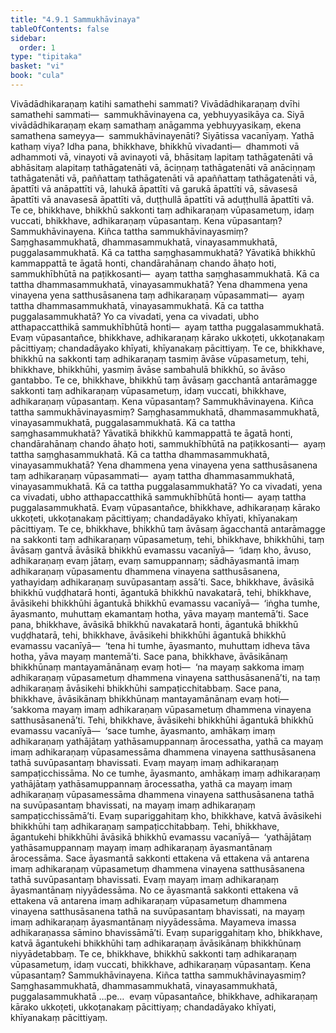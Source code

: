 ```yaml
---
title: "4.9.1 Sammukhāvinaya"
tableOfContents: false
sidebar:
  order: 1
type: "tipitaka"
basket: "vi"
book: "cula"
---
```



<DynamicBreadcrumb />

<Division number="228" book="cula" e="ch" v="4" p="220">

<Paragraph number="936" book="cula">
Vivādādhikaraṇaṃ katihi samathehi sammati? Vivādādhikaraṇaṃ dvīhi samathehi sammati—  sammukhāvinayena ca, yebhuyyasikāya ca. Siyā vivādādhikaraṇaṃ ekaṃ samathaṃ anāgamma yebhuyyasikaṃ, ekena samathena sameyya—  sammukhāvinayenāti? Siyātissa vacanīyaṃ. Yathā kathaṃ viya? Idha pana, bhikkhave, bhikkhū vivadanti—  dhammoti vā adhammoti vā, vinayoti vā avinayoti vā, bhāsitaṃ lapitaṃ tathāgatenāti vā abhāsitaṃ alapitaṃ tathāgatenāti vā, āciṇṇaṃ tathāgatenāti vā anāciṇṇaṃ tathāgatenāti vā, paññattaṃ tathāgatenāti vā apaññattaṃ tathāgatenāti vā, āpattīti vā anāpattīti vā, lahukā āpattīti vā garukā āpattīti vā, sāvasesā āpattīti vā anavasesā āpattīti vā, duṭṭhullā āpattīti vā aduṭṭhullā āpattīti vā.
</Paragraph>

<Paragraph number="937" book="cula">
Te ce, bhikkhave, bhikkhū sakkonti taṃ adhikaraṇaṃ vūpasametuṃ, idaṃ vuccati, bhikkhave, adhikaraṇaṃ vūpasantaṃ. Kena vūpasantaṃ? Sammukhāvinayena. Kiñca tattha sammukhāvinayasmiṃ? Saṃghasammukhatā, dhammasammukhatā, vinayasammukhatā, puggalasammukhatā. Kā ca tattha saṃghasammukhatā? Yāvatikā bhikkhū kammappattā te āgatā honti, chandārahānaṃ chando āhaṭo hoti, sammukhībhūtā na paṭikkosanti—  ayaṃ tattha saṃghasammukhatā. Kā ca tattha dhammasammukhatā, vinayasammukhatā? Yena dhammena yena vinayena yena satthusāsanena taṃ adhikaraṇaṃ vūpasammati—  ayaṃ tattha dhammasammukhatā, vinayasammukhatā. Kā ca tattha puggalasammukhatā? Yo ca vivadati, yena ca vivadati, ubho atthapaccatthikā sammukhībhūtā honti—  ayaṃ tattha puggalasammukhatā. Evaṃ vūpasantañce, bhikkhave, adhikaraṇaṃ kārako ukkoṭeti, ukkoṭanakaṃ pācittiyaṃ; chandadāyako khīyati, khīyanakaṃ pācittiyaṃ.
</Paragraph>

</Division>
<Division number="229" book="cula" e="ch" v="4" p="221">

<Paragraph number="938" book="cula">
Te ce, bhikkhave, bhikkhū na sakkonti taṃ adhikaraṇaṃ tasmiṃ āvāse vūpasametuṃ, tehi, bhikkhave, bhikkhūhi, yasmiṃ āvāse sambahulā bhikkhū, so āvāso gantabbo. Te ce, bhikkhave, bhikkhū taṃ āvāsaṃ gacchantā antarāmagge sakkonti taṃ adhikaraṇaṃ vūpasametuṃ, idaṃ vuccati, bhikkhave, adhikaraṇaṃ vūpasantaṃ. Kena vūpasantaṃ? Sammukhāvinayena. Kiñca tattha sammukhāvinayasmiṃ? Saṃghasammukhatā, dhammasammukhatā, vinayasammukhatā, puggalasammukhatā. Kā ca tattha saṃghasammukhatā? Yāvatikā bhikkhū kammappattā te āgatā honti, chandārahānaṃ chando āhaṭo hoti, sammukhībhūtā na paṭikkosanti—  ayaṃ tattha saṃghasammukhatā. Kā ca tattha dhammasammukhatā, vinayasammukhatā? Yena dhammena yena vinayena yena satthusāsanena taṃ adhikaraṇaṃ vūpasammati—  ayaṃ tattha dhammasammukhatā, vinayasammukhatā. Kā ca tattha puggalasammukhatā? Yo ca vivadati, yena ca vivadati, ubho atthapaccatthikā sammukhībhūtā honti—  ayaṃ tattha puggalasammukhatā. Evaṃ vūpasantañce, bhikkhave, adhikaraṇaṃ kārako ukkoṭeti, ukkoṭanakaṃ pācittiyaṃ; chandadāyako khīyati, khīyanakaṃ pācittiyaṃ.
</Paragraph>

</Division>
<Division number="230" book="cula" e="ch" v="4" p="221">

<Paragraph number="939" book="cula">
Te ce, bhikkhave, bhikkhū taṃ āvāsaṃ āgacchantā antarāmagge na sakkonti taṃ adhikaraṇaṃ vūpasametuṃ, tehi, bhikkhave, bhikkhūhi, taṃ āvāsaṃ gantvā āvāsikā bhikkhū evamassu vacanīyā—  ‘idaṃ kho, āvuso, adhikaraṇaṃ evaṃ jātaṃ, evaṃ samuppannaṃ; sādhāyasmantā imaṃ adhikaraṇaṃ vūpasamentu dhammena vinayena satthusāsanena, yathayidaṃ adhikaraṇaṃ suvūpasantaṃ assā’ti.
</Paragraph>

<Paragraph number="940" book="cula">
Sace, bhikkhave, āvāsikā bhikkhū vuḍḍhatarā honti, āgantukā bhikkhū navakatarā, tehi, bhikkhave, āvāsikehi bhikkhūhi āgantukā bhikkhū evamassu vacanīyā—  ‘iṅgha tumhe, āyasmanto, muhuttaṃ ekamantaṃ hotha, yāva mayaṃ mantemā’ti. Sace pana, bhikkhave, āvāsikā bhikkhū navakatarā honti, āgantukā bhikkhū vuḍḍhatarā, tehi, bhikkhave, āvāsikehi bhikkhūhi āgantukā bhikkhū evamassu vacanīyā—  ‘tena hi tumhe, āyasmanto, muhuttaṃ idheva tāva hotha, yāva mayaṃ mantemā’ti.
</Paragraph>

<Paragraph number="941" book="cula">
Sace pana, bhikkhave, āvāsikānaṃ bhikkhūnaṃ mantayamānānaṃ evaṃ hoti—  ‘na mayaṃ sakkoma imaṃ adhikaraṇaṃ vūpasametuṃ dhammena vinayena satthusāsanenā’ti, na taṃ adhikaraṇaṃ āvāsikehi bhikkhūhi sampaṭicchitabbaṃ. Sace pana, bhikkhave, āvāsikānaṃ bhikkhūnaṃ mantayamānānaṃ evaṃ hoti—  ‘sakkoma mayaṃ imaṃ adhikaraṇaṃ vūpasametuṃ dhammena vinayena satthusāsanenā’ti. Tehi, bhikkhave, āvāsikehi bhikkhūhi āgantukā bhikkhū evamassu vacanīyā—  ‘sace tumhe, āyasmanto, amhākaṃ imaṃ adhikaraṇaṃ yathājātaṃ yathāsamuppannaṃ ārocessatha, yathā ca mayaṃ imaṃ adhikaraṇaṃ vūpasamessāma dhammena vinayena satthusāsanena tathā suvūpasantaṃ bhavissati. Evaṃ mayaṃ imaṃ adhikaraṇaṃ sampaṭicchissāma. No ce tumhe, āyasmanto, amhākaṃ imaṃ adhikaraṇaṃ yathājātaṃ yathāsamuppannaṃ ārocessatha, yathā ca mayaṃ imaṃ adhikaraṇaṃ vūpasamessāma dhammena vinayena satthusāsanena tathā na suvūpasantaṃ bhavissati, na mayaṃ imaṃ adhikaraṇaṃ sampaṭicchissāmā’ti. Evaṃ supariggahitaṃ kho, bhikkhave, katvā āvāsikehi bhikkhūhi taṃ adhikaraṇaṃ sampaṭicchitabbaṃ.
</Paragraph>

<Paragraph number="942" book="cula">
Tehi, bhikkhave, āgantukehi bhikkhūhi āvāsikā bhikkhū evamassu vacanīyā—  ‘yathājātaṃ yathāsamuppannaṃ mayaṃ imaṃ adhikaraṇaṃ āyasmantānaṃ ārocessāma. Sace āyasmantā sakkonti ettakena vā ettakena vā antarena imaṃ adhikaraṇaṃ vūpasametuṃ dhammena vinayena satthusāsanena tathā suvūpasantaṃ bhavissati. Evaṃ mayaṃ imaṃ adhikaraṇaṃ āyasmantānaṃ niyyādessāma. No ce āyasmantā sakkonti ettakena vā ettakena vā antarena imaṃ adhikaraṇaṃ vūpasametuṃ dhammena vinayena satthusāsanena tathā na suvūpasantaṃ bhavissati, na mayaṃ imaṃ adhikaraṇaṃ āyasmantānaṃ niyyādessāma. Mayameva imassa adhikaraṇassa sāmino bhavissāmā’ti. Evaṃ supariggahitaṃ kho, bhikkhave, katvā āgantukehi bhikkhūhi taṃ adhikaraṇaṃ āvāsikānaṃ bhikkhūnaṃ niyyādetabbaṃ.
</Paragraph>

<Paragraph number="943" book="cula">
Te ce, bhikkhave, bhikkhū sakkonti taṃ adhikaraṇaṃ vūpasametuṃ, idaṃ vuccati, bhikkhave, adhikaraṇaṃ vūpasantaṃ. Kena vūpasantaṃ? Sammukhāvinayena. Kiñca tattha sammukhāvinayasmiṃ? Saṃghasammukhatā, dhammasammukhatā, vinayasammukhatā, puggalasammukhatā …pe…  evaṃ vūpasantañce, bhikkhave, adhikaraṇaṃ kārako ukkoṭeti, ukkoṭanakaṃ pācittiyaṃ; chandadāyako khīyati, khīyanakaṃ pācittiyaṃ.
</Paragraph>
</Division>